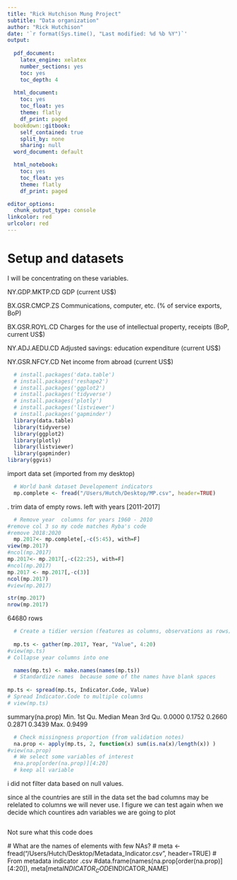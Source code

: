 ```yaml
---
title: "Rick Hutchison Mung Project"
subtitle: "Data organization"
author: "Rick Hutchison"
date: '`r format(Sys.time(), "Last modified: %d %b %Y")`'
output:
  
  pdf_document:
    latex_engine: xelatex
    number_sections: yes
    toc: yes
    toc_depth: 4
    
  html_document:
    toc: yes
    toc_float: yes
    theme: flatly
    df_print: paged  
  bookdown::gitbook:
    self_contained: true
    split_by: none
    sharing: null
  word_document: default

  html_notebook:
    toc: yes
    toc_float: yes
    theme: flatly
    df_print: paged

editor_options: 
  chunk_output_type: console
linkcolor: red
urlcolor: red
---
```


# Setup and datasets

I will be concentrating on these variables.

NY.GDP.MKTP.CD	GDP (current US$)


BX.GSR.CMCP.ZS	Communications, computer, etc. (% of service exports, BoP)

BX.GSR.ROYL.CD	Charges for the use of intellectual property, receipts (BoP, current US$)

NY.ADJ.AEDU.CD	Adjusted savings: education expenditure (current US$)

NY.GSR.NFCY.CD	Net income from abroad (current US$)









```r
  # install.packages('data.table')
  # install.packages('reshape2')
  # install.packages('ggplot2')
  # install.packages('tidyverse')
  # install.packages('plotly')
  # install.packages('listviewer')
  # install.packages('gapminder')
  library(data.table)
  library(tidyverse)
  library(ggplot2)
  library(plotly)
  library(listviewer)
  library(gapminder)
library(ggvis)
```


import data set (imported from my desktop)
```R
  # World bank dataset Developement indicators
  mp.complete <- fread("/Users/Hutch/Desktop/MP.csv", header=TRUE)


```
.
trim data of empty rows.   left with  years [2011-2017]
```r
  
  # Remove year  columns for years 1960 - 2010
#remove col 3 so my code matches Ryba's code
#remove 2018:2020
  mp.2017<- mp.complete[,-c(5:45), with=F]
view(mp.2017)
#ncol(mp.2017)
mp.2017<- mp.2017[,-c(22:25), with=F]
#ncol(mp.2017)
mp.2017 <- mp.2017[,-c(3)]
ncol(mp.2017)
#view(mp.2017)
```

```R
str(mp.2017)
nrow(mp.2017)
```
64680 rows

```R
  # Create a tidier version (features as columns, observations as rows)
  
  mp.ts <- gather(mp.2017, Year, "Value", 4:20)
#view(mp.ts)
# Collapse year columns into one

  names(mp.ts) <- make.names(names(mp.ts))        
  # Standardize names  because some of the names have blank spaces
  
mp.ts <- spread(mp.ts, Indicator.Code, Value)   
# Spread Indicator.Code to multiple columns
# view(mp.ts) 
```



summary(na.prop)
   Min. 1st Qu.  Median    Mean 3rd Qu. 
 0.0000  0.1752  0.2660  0.2871  0.3439 
   Max. 
 0.9499 
```R
  # Check missingness proportion (from validation notes)
  na.prop <- apply(mp.ts, 2, function(x) sum(is.na(x)/length(x)) )
#view(na.prop)
  # We select some variables of interest 
  #na.prop[order(na.prop)][4:20]  
  # keep all variable
```


i did not filter data based on null values.

since al the countries are still in the data set the bad columns may be relelated to columns we will never use.  I figure we can test again when we decide which countires adn variables we are going to plot
```R



```

Not sure what this code does

  # What are the names of elements with few NAs?
 # meta <- fread("/Users/Hutch/Desktop/Metadata_Indicator.csv", header=TRUE) 
  # From metadata indicator .csv
#data.frame(names(na.prop[order(na.prop)][4:20]),
meta[meta$INDICATOR_CODE %in% names(na.prop[order(na.prop)][4:20]),]$INDICATOR_NAME)










